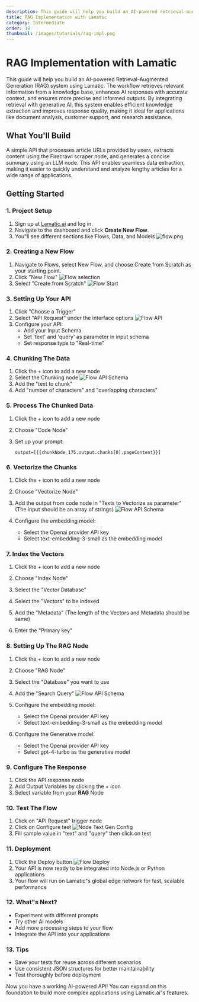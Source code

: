 ```yaml
---
description: This guide will help you build an AI-powered retrieval-augmented generation (RAG) system using Lamatic. The workflow retrieves relevant information from a text, enhances the input with contextual data, and processes it through an RAG node to generate accurate and context-aware responses. By implementing RAG, you can improve AI-generated answers with real-time, up-to-date knowledge retrieval, making the system more reliable and informative.
title: RAG Implementation with Lamatic
category: Intermediate
order: 18
thumbnail: /images/tutorials/rag-impl.png
---
```


# RAG Implementation with Lamatic

This guide will help you build an AI-powered Retrieval-Augmented Generation (RAG) system using Lamatic. The workflow retrieves relevant information from a knowledge base, enhances AI responses with accurate context, and ensures more precise and informed outputs. By integrating retrieval with generative AI, this system enables efficient knowledge extraction and improves response quality, making it ideal for applications like document analysis, customer support, and research assistance.

## What You'll Build

A simple API that processes article URLs provided by users, extracts content using the Firecrawl scraper node, and generates a concise summary using an LLM node. This API enables seamless data extraction, making it easier to quickly understand and analyze lengthy articles for a wide range of applications.

## Getting Started

### 1. Project Setup

1. Sign up at [Lamatic.ai](https://lamatic.ai/) and log in.
1. Navigate to the dashboard and click **Create New Flow**.
1. You"ll see different sections like Flows, Data, and Models
   ![flow.png](./img/ai-review-responder/flow.png)

### 2. Creating a New Flow

1. Navigate to Flows, select New Flow, and choose Create from Scratch as your starting point.
2. Click "New Flow"
   ![Flow selection](./img/ai-review-responder/flow-select.png)
3. Select "Create from Scratch"
   ![Flow Start](./img/ai-review-responder/flow-start.png)

### 3. Setting Up Your API

1. Click "Choose a Trigger"
2. Select "API Request" under the interface options
   ![Flow API](./img/ai-review-responder/flow-step2.png)
3. Configure your API:
   - Add your Input Schema
   - Set 'text' and 'query' as parameter in input schema
   - Set response type to "Real-time"

### 4. Chunking The Data

1. Click the + icon to add a new node
2. Select the Chunking node
   ![Flow API Schema](./img/rag-chatbot/chunking.png)
3. Add the "text to chunk"
4. Add "number of characters" and "overlapping characters"

### 5. Process The Chunked Data

1. Click the + icon to add a new node
2. Choose "Code Node"
3. Set up your prompt:

   ```
   output=[{{chunkNode_175.output.chunks[0].pageContent}}]

   ```

### 6. Vectorize the Chunks

1. Click the + icon to add a new node
2. Choose "Vectorize Node"
3. Add the output from code node in "Texts to Vectorize as parameter" (The input should be an array of strings)
   ![Flow API Schema](./img/rag-chatbot/vectorize.png)

4. Configure the embedding model:
   - Select the Openai provider API key
   - Select text-embedding-3-small as the embedding model

### 7. Index the Vectors

1. Click the + icon to add a new node
2. Choose "Index Node"
3. Select the "Vector Database"
4. Select the "Vectors" to be indexed
5. Add the "Metadata" (The length of the Vectors and Metadata should be same)


6. Enter the "Primary key"

### 8. Setting Up The RAG Node

1. Click the + icon to add a new node
2. Choose "RAG Node"
3. Select the "Database" you want to use
4. Add the "Search Query"
   ![Flow API Schema](./img/rag-chatbot/RAG.png)

5. Configure the embedding model:
   - Select the Openai provider API key
   - Select text-embedding-3-small as the embedding model
6. Configure the Generative model:
   - Select the Openai provider API key
   - Select gpt-4-turbo as the generative model

### 9. Configure The Response

1. Click the API response node
2. Add Output Variables by clicking the + icon
3. Select variable from your **RAG** Node

### 10. Test The Flow

1. Click on "API Request" trigger node
2. Click on Configure test
   ![Node Text Gen Config](./img/rag-chatbot/testing.png)
3. Fill sample value in "text" and "query" then click on test

### 11. Deployment

1. Click the Deploy button
   ![Flow Deploy](./img/ai-review-responder/deploy.png)
2. Your API is now ready to be integrated into Node.js or Python applications
3. Your flow will run on Lamatic"s global edge network for fast, scalable performance

### 12. What"s Next?

- Experiment with different prompts
- Try other AI models
- Add more processing steps to your flow
- Integrate the API into your applications

### 13. Tips

- Save your tests for reuse across different scenarios
- Use consistent JSON structures for better maintainability
- Test thoroughly before deployment

Now you have a working AI-powered API! You can expand on this foundation to build more complex applications using Lamatic.ai"s features.
